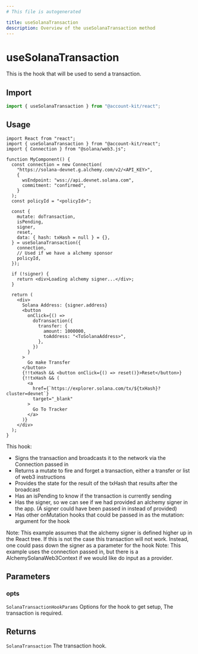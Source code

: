 ```yaml
---
# This file is autogenerated

title: useSolanaTransaction
description: Overview of the useSolanaTransaction method
---
```


# useSolanaTransaction

This is the hook that will be used to send a transaction.

## Import

```ts
import { useSolanaTransaction } from "@account-kit/react";
```

## Usage

```tsx twoslash
import React from "react";
import { useSolanaTransaction } from "@account-kit/react";
import { Connection } from "@solana/web3.js";

function MyComponent() {
  const connection = new Connection(
    "https://solana-devnet.g.alchemy.com/v2/<API_KEY>",
    {
      wsEndpoint: "wss://api.devnet.solana.com",
      commitment: "confirmed",
    }
  );
  const policyId = "<policyId>";

  const {
    mutate: doTransaction,
    isPending,
    signer,
    reset,
    data: { hash: txHash = null } = {},
  } = useSolanaTransaction({
    connection,
    // Used if we have a alchemy sponsor
    policyId,
  });

  if (!signer) {
    return <div>Loading alchemy signer...</div>;
  }

  return (
    <div>
      Solana Address: {signer.address}
      <button
        onClick={() =>
          doTransaction({
            transfer: {
              amount: 1000000,
              toAddress: "<ToSolanaAddress>",
            },
          })
        }
      >
        Go make Transfer
      </button>
      {!!txHash && <button onClick={() => reset()}>Reset</button>}
      {!!txHash && (
        <a
          href={`https://explorer.solana.com/tx/${txHash}?cluster=devnet`}
          target="_blank"
        >
          Go To Tracker
        </a>
      )}
    </div>
  );
}
```

This hook:

- Signs the transaction and broadcasts it to the network via the Connection passed in
- Returns a mutate to fire and forget a transaction, either a transfer or list of web3 instructions
- Provides the state for the result of the txHash that results after the broadcast
- Has an isPending to know if the transaction is currently sending
- Has the signer, so we can see if we had provided an alchemy signer in the app. (A signer could have been passed in instead of provided)
- Has other onMutation hooks that could be passed in as the mutation: argument for the hook

Note: This example assumes that the alchemy signer is defined higher up in the React tree. If this is not the case this transaction will not work. Instead, one could pass down the signer as a parameter for the hook
Note: This example uses the connection passed in, but there is a AlchemySolanaWeb3Context if we would like do input as a provider.

## Parameters

### opts

`SolanaTransactionHookParams`
Options for the hook to get setup, The transaction is required.

## Returns

`SolanaTransaction`
The transaction hook.
